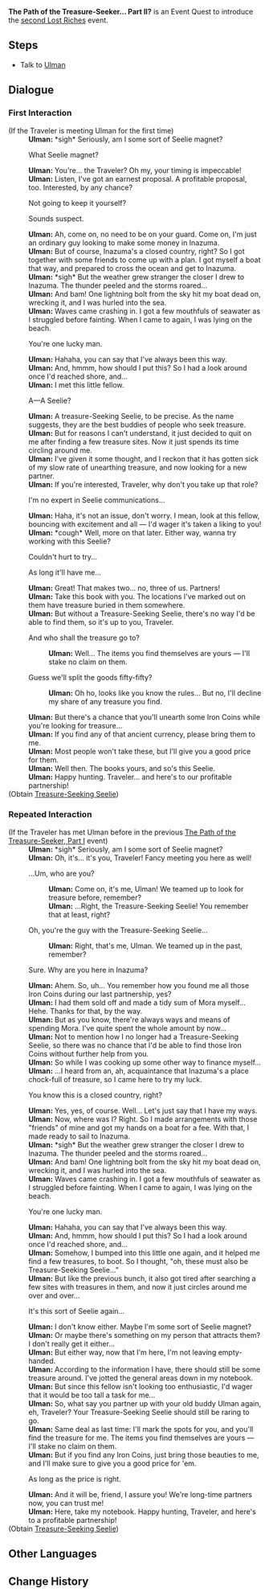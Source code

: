 {{Quest Infobox
|id            = 70652
|type          = World
|region        = Inazuma
|area          = Narukami Island
|event_name    = Lost Riches
|summary       = Ulman travels to Inazuma and ends up attracting another Treasure-Seeking Seelie. He convinces the Traveler to use it with his book to find treasure in Inazuma.
|startLocation = [[Narukami Island]], [[Inazuma]]
|prev          = The Path of the Treasure-Seeker, Part I
|next          = 
|mora          = 10,000
|other         = {{Card|Adventurer's Experience|4}}{{Card|Treasure-Seeking Seelie|1}}
*Unlocks [[Lost Riches]] Event
|characters    = Traveler; Ulman
}}

'''The Path of the Treasure-Seeker... Part II?''' is an Event Quest to introduce the [[Lost Riches/2021-08-06|second Lost Riches]] event.

==Steps==
*Talk to [[Ulman]]

==Dialogue==
{{Quest Description|A certain fellow named Ulman is at the Inazuman seaside, puzzling over his present situation...}}
===First Interaction===
{{Dialogue start}}
;(If the Traveler is meeting Ulman for the first time)
:'''Ulman:''' *sigh* Seriously, am I some sort of Seelie magnet?
:{{DIcon}} What Seelie magnet?
:'''Ulman:''' You're... the Traveler? Oh my, your timing is impeccable!
:'''Ulman:''' Listen, I've got an earnest proposal. A profitable proposal, too. Interested, by any chance?
:{{DIcon}} Not going to keep it yourself?
:{{DIcon}} Sounds suspect.
:'''Ulman:''' Ah, come on, no need to be on your guard. Come on, I'm just an ordinary guy looking to make some money in Inazuma.
:'''Ulman:''' But of course, Inazuma's a closed country, right? So I got together with some friends to come up with a plan. I got myself a boat that way, and prepared to cross the ocean and get to Inazuma.
:'''Ulman:''' *sigh* But the weather grew stranger the closer I drew to Inazuma. The thunder peeled and the storms roared...
:'''Ulman:''' And bam! One lightning bolt from the sky hit my boat dead on, wrecking it, and I was hurled into the sea.
:'''Ulman:''' Waves came crashing in. I got a few mouthfuls of seawater as I struggled before fainting. When I came to again, I was lying on the beach.
:{{DIcon}} You're one lucky man.
:'''Ulman:''' Hahaha, you can say that I've always been this way.
:'''Ulman:''' And, hmmm, how should I put this? So I had a look around once I'd reached shore, and...
:'''Ulman:''' I met this little fellow.
:{{DIcon}} A&mdash;A Seelie?
:'''Ulman:''' A treasure-Seeking Seelie, to be precise. As the name suggests, they are the best buddies of people who seek treasure.
:'''Ulman:''' But for reasons I can't understand, it just decided to quit on me after finding a few treasure sites. Now it just spends its time circling around me.
:'''Ulman:''' I've given it some thought, and I reckon that it has gotten sick of my slow rate of unearthing treasure, and now looking for a new partner.
:'''Ulman:''' If you're interested, Traveler, why don't you take up that role?
:{{DIcon}} I'm no expert in Seelie communications...
:'''Ulman:''' Haha, it's not an issue, don't worry. I mean, look at this fellow, bouncing with excitement and all &mdash; I'd wager it's taken a liking to you!
:'''Ulman:''' *cough* Well, more on that later. Either way, wanna try working with this Seelie?
:{{DIcon}} Couldn't hurt to try...
:{{DIcon}} As long it'll have me...
:'''Ulman:''' Great! That makes two... no, three of us. Partners!
:'''Ulman:''' Take this book with you. The locations I've marked out on them have treasure buried in them somewhere.
:'''Ulman:''' But without a Treasure-Seeking Seelie, there's no way I'd be able to find them, so it's up to you, Traveler.
:{{DIcon}} And who shall the treasure go to?
::'''Ulman:''' Well... The items you find themselves are yours &mdash; I'll stake no claim on them.
:{{DIcon}} Guess we'll split the goods fifty-fifty?
::'''Ulman:''' Oh ho, looks like you know the rules... But no, I'll decline my share of any treasure you find.
:'''Ulman:''' But there's a chance that you'll unearth some Iron Coins while you're looking for treasure...
:'''Ulman:''' If you find any of that ancient currency, please bring them to me.
:'''Ulman:''' Most people won't take these, but I'll give you a good price for them.
:'''Ulman:''' Well then. The books yours, and so's this Seelie.
:'''Ulman:''' Happy hunting. Traveler... and here's to our profitable partnership!
;(Obtain [[Treasure-Seeking Seelie]])
{{Dialogue end}}

===Repeated Interaction===
{{Dialogue start}}
;(If the Traveler has met Ulman before in the previous [[The Path of the Treasure-Seeker, Part I]] event)
:'''Ulman:''' *sigh* Seriously, am I some sort of Seelie magnet?
:'''Ulman:''' Oh, it's... it's you, Traveler! Fancy meeting you here as well!
:{{DIcon}} ...Um, who are you?
::'''Ulman:''' Come on, it's me, Ulman! We teamed up to look for treasure before, remember?
::'''Ulman:''' ...Right, the Treasure-Seeking Seelie! You remember that at least, right?
:{{DIcon}} Oh, you're the guy with the Treasure-Seeking Seelie...
::'''Ulman:''' Right, that's me, Ulman. We teamed up in the past, remember?
:{{DIcon}} Sure. Why are you here in Inazuma?
:'''Ulman:''' Ahem. So, uh... You remember how you found me all those Iron Coins during our last partnership, yes?
:'''Ulman:''' I had them sold off and made a tidy sum of Mora myself... Hehe. Thanks for that, by the way.
:'''Ulman:''' But as you know, there're always ways and means of spending Mora. I've quite spent the whole amount by now...
:'''Ulman:''' Not to mention how I no longer had a Treasure-Seeking Seelie, so there was no chance that I'd be able to find those Iron Coins without further help from you.
:'''Ulman:''' So while I was cooking up some other way to finance myself...
:'''Ulman:''' ...I heard from an, ah, acquaintance that Inazuma's a place chock-full of treasure, so I came here to try my luck.
:{{DIcon}} You know this is a closed country, right?
:'''Ulman:''' Yes, yes, of course. Well... Let's just say that I have my ways.
:'''Ulman:''' Now, where was I? Right. So I made arrangements with those "friends" of mine and got my hands on a boat for a fee. With that, I made ready to sail to Inazuma.
:'''Ulman:''' *sigh* But the weather grew stranger the closer I drew to Inazuma. The thunder peeled and the storms roared...
:'''Ulman:''' And bam! One lightning bolt from the sky hit my boat dead on, wrecking it, and I was hurled into the sea.
:'''Ulman:''' Waves came crashing in. I got a few mouthfuls of seawater as I struggled before fainting. When I came to again, I was lying on the beach.
:{{DIcon}} You're one lucky man.
:'''Ulman:''' Hahaha, you can say that I've always been this way.
:'''Ulman:''' And, hmmm, how should I put this? So I had a look around once I'd reached shore, and...
:'''Ulman:''' Somehow, I bumped into this little one again, and it helped me find a few treasures, to boot. So I thought, "oh, these must also be Treasure-Seeking Seelie..."
:'''Ulman:''' But like the previous bunch, it also got tired after searching a few sites with treasures in them, and now it just circles around me over and over...
:{{DIcon}} It's this sort of Seelie again...
:'''Ulman:''' I don't know either. Maybe I'm some sort of Seelie magnet?
:'''Ulman:''' Or maybe there's something on my person that attracts them? I don't really get it either...
:'''Ulman:''' But either way, now that I'm here, I'm not leaving empty-handed.
:'''Ulman:''' According to the information I have, there should still be some treasure around. I've jotted the general areas down in my notebook.
:'''Ulman:''' But since this fellow isn't looking too enthusiastic, I'd wager that it would be too tall a task for me...
:'''Ulman:''' So, what say you partner up with your old buddy Ulman again, eh, Traveler? Your Treasure-Seeking Seelie should still be raring to go.
:'''Ulman:''' Same deal as last time: I'll mark the spots for you, and you'll find the treasure for me. The items you find themselves are yours &mdash; I'll stake no claim on them.
:'''Ulman:''' But if you find any Iron Coins, just bring those beauties to me, and I'll make sure to give you a good price for 'em.
:{{DIcon}} As long as the price is right.
:'''Ulman:''' And it will be, friend, I assure you! We're long-time partners now, you can trust me!
:'''Ulman:''' Here, take my notebook. Happy hunting, Traveler, and here's to a profitable partnership!
;(Obtain [[Treasure-Seeking Seelie]])
{{Dialogue end}}

==Other Languages==
{{Other Languages
|en      = The Path of the Treasure-Seeker... Part II?
|zhs     = 寻宝的方法…之二？
|zhs_rm  = Xúnbǎo de Fāngfǎ... Zhī Èr?
|zht     = 尋寶的方法…之二？
|zht_rm  = Xúnbǎo de Fāngfǎ... Zhī Èr?
|zh_tl   = The Method of Treasure Seeking... Part Two?
|ja      = 宝探しの方法…その二？
|ja_rm   = Takara-sagashi no Houhou... Sono Ni?
|ja_tl   = Treasure-Seeking Method... Part Two?
|ko      = 보물 찾는 방법… 2탄?
|ko_rm   = 
|ko_tl   = 
|es      = El arte de buscar tesoros... ¿De nuevo?
|es_tl   = 
|fr      = Comment trouver un trésor... Le retour ?
|fr_tl   = How to Find a Treasure... The Return?
|ru      = Путь искателя сокровищ... Часть II?
|ru_tl   = 
|th      = วิธีที่สอง... ในเส้นทางของนักล่าสมบัติ
|th_rm   = 
|th_tl   = 
|vi      = Cách tìm kho báu khác sao?
|vi_tl   = 
|de      = Kunst des Schatzsuchens ... Teil II?
|de_tl   = Art of Treasure Hunting ... Part II?
|id      = Salah Satu Cara Mencari Harta Karun... Bagian II?
|id_tl   = One of the Way of Treasure Hunting... Part II?
|pt      = O Caminho do Caçador de Tesouros... Parte II?
|pt_tl   = The Path of the Treasure Hunter... Part II?
}}

==Change History==
{{Change History|2.0}}